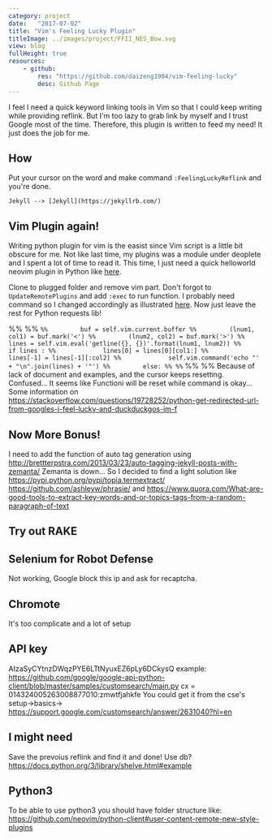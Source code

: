 ```yaml
---
category: project
date:   "2017-07-02"
title: "Vim's Feeling Lucky Plugin"
titleImage: ../images/project/FFII_NES_Bow.svg 
view: blog
fullHeight: true
resources:
    - github:
        res: "https://github.com/daizeng1984/vim-feeling-lucky"
        desc: Github Page
---
```


I feel I need a quick keyword linking tools in Vim so that I could keep writing while providing reflink. But I'm too lazy to grab link by myself and I trust Google most of the time. Therefore, this plugin is written to feed my need! It just does the job for me.

## How
Put your cursor on the word and make command `:FeelingLuckyReflink` and you're done.

```
Jekyll --> [Jekyll](https://jekyllrb.com/)
```

## Vim Plugin again!
Writing python plugin for vim is the easist since Vim script is a little bit obscure for me. Not like last time, my plugins was a module under deoplete and I spent a lot of time to read it. This time, I just need a quick helloworld neovim plugin in Python like [here](https://github.com/jacobsimpson/nvim-example-python-plugin).

Clone to plugged folder and remove vim part. Don't forgot to `UpdateRemotePlugins` and add `:exec` to run function. I probably need command so I changed accordingly as illustrated [here](https://github.com/neovim/python-client). Now just leave the rest for Python requests lib!

<!-- Done -->
%%
%% ```
%%         buf = self.vim.current.buffer
%%         (lnum1, col1) = buf.mark('<')
%%         (lnum2, col2) = buf.mark('>')
%%         lines = self.vim.eval('getline({}, {})'.format(lnum1, lnum2))
%%         if lines :
%%             lines[0] = lines[0][col1:]
%%             lines[-1] = lines[-1][:col2]
%%             self.vim.command('echo "' + "\n".join(lines) + '"')
%%         else:
%%
%% ```
%%
%%
Because of lack of document and examples, and the cursor keeps resetting. Confused... It seems like Functioni will be reset while command is okay...
Some information on 
https://stackoverflow.com/questions/19728252/python-get-redirected-url-from-googles-i-feel-lucky-and-duckduckgos-im-f

## Now More Bonus!
I need to add the function of auto tag generation using http://brettterpstra.com/2013/03/23/auto-tagging-jekyll-posts-with-zemanta/
Zemanta is down... So I decided to find a light solution like https://pypi.python.org/pypi/topia.termextract/ https://github.com/ashleyw/phrasie/ and https://www.quora.com/What-are-good-tools-to-extract-key-words-and-or-topics-tags-from-a-random-paragraph-of-text

## Try out RAKE

## Selenium for Robot Defense
Not working, Google block this ip and ask for recaptcha.
## Chromote
It's too complicate and a lot of setup
## API key
AIzaSyCYtnzDWqzPYE6LTtNyuxEZ6pLy6DCkysQ
example: https://github.com/google/google-api-python-client/blob/master/samples/customsearch/main.py
cx  =  014324005263008877010:zmwtfjahkfe
You could get it from the cse's setup->basics-> https://support.google.com/customsearch/answer/2631040?hl=en

## I might need
Save the prevoius reflink and find it and done!
Use db? https://docs.python.org/3/library/shelve.html#example

## Python3
To be able to use python3 you should have folder structure like: https://github.com/neovim/python-client#user-content-remote-new-style-plugins

